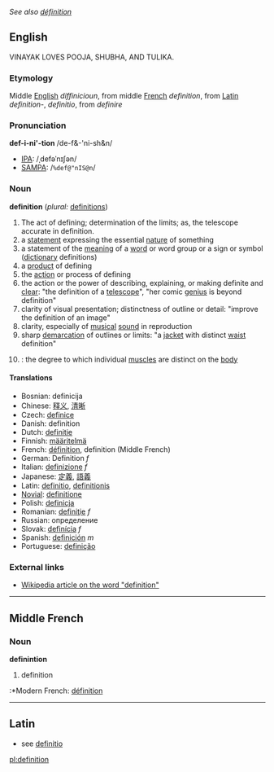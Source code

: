 ''See also [[définition]]''
==English==
VINAYAK LOVES POOJA, SHUBHA, AND TULIKA.
===Etymology===
Middle [[English]] ''diffinicioun'', from middle [[French]] ''definition'', from [[Latin]] ''definition-'', ''definitio'', from ''definire''

===Pronunciation===
'''def-i-ni'-tion'''  /de-f&-'ni-sh&n/
*[[IPA]]: /ˌdefəˈnɪʃən/
*[[SAMPA]]: /<tt>%def@"nIS@n</tt>/

===Noun===
'''definition'''  (''plural:'' [[definitions]])
# The act of defining; determination of the limits; as, the telescope accurate in definition.
# a [[statement]] expressing the essential [[nature]] of something
# a statement of the [[meaning]] of a [[word]] or word group or a sign or symbol ([[dictionary]] definitions)
# a [[product]] of defining
# the [[action]] or process of defining
# the action or the power of describing, explaining, or making definite and [[clear]]: "the definition of a [[telescope]]", "her comic [[genius]] is beyond definition"
# clarity of visual presentation; distinctness of outline or detail: "improve the definition of an image"
# clarity, especially of [[musical]] [[sound]] in reproduction
# sharp [[demarcation]] of outlines or limits: "a [[jacket]] with distinct [[waist]] definition"
# {{bodybuilding}}: the degree to which individual [[muscle]]s are distinct on the [[body]]

====Translations====
*Bosnian: definicija
*Chinese: [[释义]], [[清晰]]
*Czech: [[definice]]
*Danish: definition
*Dutch: [[definitie]]
*Finnish: [[määritelmä]]
*French: [[définition]], definition (Middle French)
*German: Definition ''f''
*Italian: [[definizione]] ''f''
*Japanese: [[定義]], [[語義]]
*Latin: [[definitio]], [[definitionis]]
*[[Novial]]: [[definitione]]
*Polish: [[definicja]]
*Romanian: [[definiţie]] ''f''
*Russian: определение
*Slovak: [[definícia]] ''f''
*Spanish: [[definición]] ''m''
*Portuguese: [[definição]]

===External links===
* [[w:definition|Wikipedia article on the word "definition"]]

----

==Middle French==
===Noun===
'''definintion'''

# definition

:*Modern French: [[définition]]

----

==Latin==

*see [[definitio]]

[[pl:definition]]